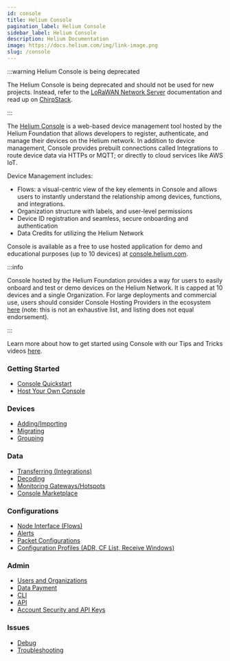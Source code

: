 ```yaml
---
id: console
title: Helium Console
pagination_label: Helium Console
sidebar_label: Helium Console
description: Helium Documentation
image: https://docs.helium.com/img/link-image.png
slug: /console
---
```



<LegacyContentBanner />

:::warning Helium Console is being deprecated

The Helium Console is being deprecated and should not be used for new projects. Instead, refer to
the [LoRaWAN Network Server](/iot/lorawan-network-servers) documentation and read up on
[ChirpStack](https://www.chirpstack.io).

:::

The [Helium Console](http://console.helium.com/) is a web-based device management tool hosted by the
Helium Foundation that allows developers to register, authenticate, and manage their devices on the
Helium network. In addition to device management, Console provides prebuilt connections called
Integrations to route device data via HTTPs or MQTT; or directly to cloud services like AWS IoT.

Device Management includes:

- Flows: a visual-centric view of the key elements in Console and allows users to instantly
  understand the relationship among devices, functions, and integrations.
- Organization structure with labels, and user-level permissions
- Device ID registration and seamless, secure onboarding and authentication
- Data Credits for utilizing the Helium Network

Console is available as a free to use hosted application for demo and educational purposes (up to 10
devices) at [console.helium.com](https://console.helium.com).

:::info

Console hosted by the Helium Foundation provides a way for users to easily onboard and test or demo
devices on the Helium Network. It is capped at 10 devices and a single Organization. For large
deployments and commercial use, users should consider Console Hosting Providers in the ecosystem
[here](/iot/find-a-lns-provider) (note: this is not an exhaustive list, and listing does not equal
endorsement).

:::

Learn more about how to get started using Console with our Tips and Tricks videos
[here](https://www.youtube.com/playlist?list=PLtKQNefsR5zNjWkXqdRXeBbSmYWRJFCuo).

### Getting Started

- [Console Quickstart](/console/quickstart)
- [Host Your Own Console](/network-iot/run-a-network-server)

### Devices

- [Adding/Importing](/console/adding-devices)
- [Migrating](/console/migrating-devices)
- [Grouping](/console/labels)

### Data

- [Transferring (Integrations)](/console/integrations)
- [Decoding](/console/functions)
- [Monitoring Gateways/Hotspots](/console/coverage)
- [Console Marketplace](/console/marketplace)

### Configurations

- [Node Interface (Flows)](/console/flows)
- [Alerts](/console/alerts)
- [Packet Configurations](/console/multi-packets)
- [Configuration Profiles (ADR, CF List, Receive Windows)](/console/profiles)

### Admin

- [Users and Organizations](/console/users)
- [Data Payment](/tokens/data-credit)
- [CLI](/console/cli)
- [API](/console/api)
- [Account Security and API Keys](/console/my-account)

### Issues

- [Debug](/console/debug)
- [Troubleshooting](/console/troubleshooting)
